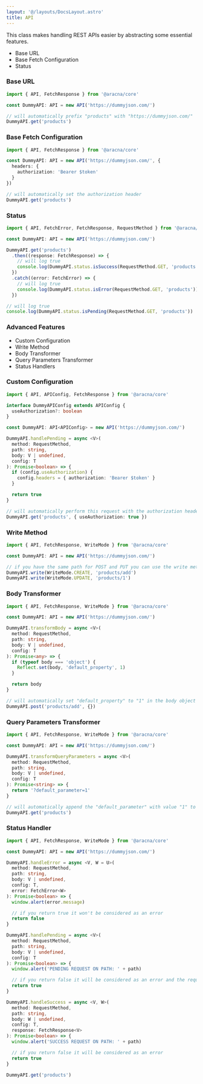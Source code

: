 ```yaml
---
layout: '@/layouts/DocsLayout.astro'
title: API
---
```


This class makes handling REST APIs easier by abstracting some essential features.

- Base URL
- Base Fetch Configuration
- Status

### Base URL

```ts
import { API, FetchResponse } from '@aracna/core'

const DummyAPI: API = new API('https://dummyjson.com/')

// will automatically prefix "products" with "https://dummyjson.com/"
DummyAPI.get('products')
```

### Base Fetch Configuration

```ts
import { API, FetchResponse } from '@aracna/core'

const DummyAPI: API = new API('https://dummyjson.com/', {
  headers: {
    authorization: 'Bearer $token'
  }
})

// will automatically set the authorization header
DummyAPI.get('products')
```

### Status

```ts
import { API, FetchError, FetchResponse, RequestMethod } from '@aracna/core'

const DummyAPI: API = new API('https://dummyjson.com/')

DummyAPI.get('products')
  .then((response: FetchResponse) => {
    // will log true
    console.log(DummyAPI.status.isSuccess(RequestMethod.GET, 'products'))
  })
  .catch((error: FetchError) => {
    // will log true
    console.log(DummyAPI.status.isError(RequestMethod.GET, 'products'))
  })

// will log true
console.log(DummyAPI.status.isPending(RequestMethod.GET, 'products'))
```

### Advanced Features

- Custom Configuration
- Write Method
- Body Transformer
- Query Parameters Transformer
- Status Handlers

### Custom Configuration

```ts
import { API, APIConfig, FetchResponse } from '@aracna/core'

interface DummyAPIConfig extends APIConfig {
  useAuthorization?: boolean
}

const DummyAPI: API<APIConfig> = new API('https://dummyjson.com/')

DummyAPI.handlePending = async <V>(
  method: RequestMethod,
  path: string,
  body: V | undefined,
  config: T
): Promise<boolean> => {
  if (config.useAuthorization) {
    config.headers = { authorization: 'Bearer $token' }
  }

  return true
}

// will automatically perform this request with the authorization header
DummyAPI.get('products', { useAuthorization: true })
```

### Write Method

```ts
import { API, FetchResponse, WriteMode } from '@aracna/core'

const DummyAPI: API = new API('https://dummyjson.com/')

// if you have the same path for POST and PUT you can use the write method
DummyAPI.write(WriteMode.CREATE, 'products/add')
DummyAPI.write(WriteMode.UPDATE, 'products/1')
```

### Body Transformer

```ts
import { API, FetchResponse, WriteMode } from '@aracna/core'

const DummyAPI: API = new API('https://dummyjson.com/')

DummyAPI.transformBody = async <V>(
  method: RequestMethod,
  path: string,
  body: V | undefined,
  config: T
): Promise<any> => {
  if (typeof body === 'object') {
    Reflect.set(body, 'default_property', 1)
  }

  return body
}

// will automatically set "default_property" to "1" in the body object
DummyAPI.post('products/add', {})
```

### Query Parameters Transformer

```ts
import { API, FetchResponse, WriteMode } from '@aracna/core'

const DummyAPI: API = new API('https://dummyjson.com/')

DummyAPI.transformQueryParameters = async <V>(
  method: RequestMethod,
  path: string,
  body: V | undefined,
  config: T
): Promise<string> => {
  return '?default_parameter=1'
}

// will automatically append the "default_parameter" with value "1" to the request URL
DummyAPI.get('products')
```

### Status Handler

```ts
import { API, FetchResponse, WriteMode } from '@aracna/core'

const DummyAPI: API = new API('https://dummyjson.com/')

DummyAPI.handleError = async <V, W = U>(
  method: RequestMethod,
  path: string,
  body: V | undefined,
  config: T,
  error: FetchError<W>
): Promise<boolean> => {
  window.alert(error.message)

  // if you return true it won't be considered as an error
  return false
}

DummyAPI.handlePending = async <V>(
  method: RequestMethod,
  path: string,
  body: V | undefined,
  config: T
): Promise<boolean> => {
  window.alert('PENDING REQUEST ON PATH: ' + path)

  // if you return false it will be considered as an error and the request won't be performed
  return true
}

DummyAPI.handleSuccess = async <V, W>(
  method: RequestMethod,
  path: string,
  body: W | undefined,
  config: T,
  response: FetchResponse<V>
): Promise<boolean> => {
  window.alert('SUCCESS REQUEST ON PATH: ' + path)

  // if you return false it will be considered as an error
  return true
}

DummyAPI.get('products')
```
